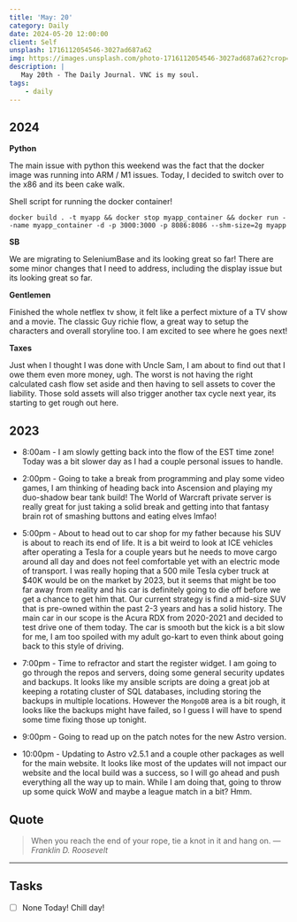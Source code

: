 ```yaml
---
title: 'May: 20'
category: Daily
date: 2024-05-20 12:00:00
client: Self
unsplash: 1716112054546-3027ad687a62
img: https://images.unsplash.com/photo-1716112054546-3027ad687a62?crop=entropy&cs=srgb&fm=jpg&ixid=MnwzNjM5Nzd8MHwxfHJhbmRvbXx8fHx8fHx8fDE2ODE3NDg2ODY&ixlib=rb-4.0.3&q=85
description: |
   May 20th - The Daily Journal. VNC is my soul.
tags:
    - daily
---
```


## 2024

**Python**

The main issue with python this weekend was the fact that the docker image was running into ARM / M1 issues.
Today, I decided to switch over to the x86 and its been cake walk.

Shell script for running the docker container!

```shell
docker build . -t myapp && docker stop myapp_container && docker run --name myapp_container -d -p 3000:3000 -p 8086:8086 --shm-size=2g myapp
```

**SB**

We are migrating to SeleniumBase and its looking great so far!
There are some minor changes that I need to address, including the display issue but its looking great so far.

**Gentlemen**

Finished the whole netflex tv show, it felt like a perfect mixture of a TV show and a movie.
The classic Guy richie flow, a great way to setup the characters and overall storyline too.
I am excited to see where he goes next!

**Taxes**

Just when I thought I was done with Uncle Sam, I am about to find out that I owe them even more money, ugh.
The worst is not having the right calculated cash flow set aside and then having to sell assets to cover the liability.
Those sold assets will also trigger another tax cycle next year, its starting to get rough out here.

## 2023

- 8:00am - I am slowly getting back into the flow of the EST time zone! Today was a bit slower day as I had a couple personal issues to handle.

- 2:00pm - Going to take a break from programming and play some video games, I am thinking of heading back into Ascension and playing my duo-shadow bear tank build! The World of Warcraft private server is really great for just taking a solid break and getting into that fantasy brain rot of smashing buttons and eating elves lmfao!

- 5:00pm - About to head out to car shop for my father because his SUV is about to reach its end of life. It is a bit weird to look at ICE vehicles after operating a Tesla for a couple years but he needs to move cargo around all day and does not feel comfortable yet with an electric mode of transport. I was really hoping that a 500 mile Tesla cyber truck at $40K would be on the market by 2023, but it seems that might be too far away from reality and his car is definitely going to die off before we get a chance to get him that. Our current strategy is find a mid-size SUV that is pre-owned within the past 2-3 years and has a solid history. The main car in our scope is the Acura RDX from 2020-2021 and decided to test drive one of them today. The car is smooth but the kick is a bit slow for me, I am too spoiled with my adult go-kart to even think about going back to this style of driving. 

- 7:00pm - Time to refractor and start the register widget. I am going to go through the repos and servers, doing some general security updates and backups. It looks like my ansible scripts are doing a great job at keeping a rotating cluster of SQL databases, including storing the backups in multiple locations. However the `MongoDB` area is a bit rough, it looks like the backups might have failed, so I guess I will have to spend some time fixing those up tonight. 

- 9:00pm - Going to read up on the patch notes for the new Astro version.

- 10:00pm - Updating to Astro v2.5.1 and a couple other packages as well for the main website. It looks like most of the updates will not impact our website and the local build was a success, so I will go ahead and push everything all the way up to main. While I am doing that, going to throw up some quick WoW and maybe a league match in a bit? Hmm.

## Quote

> When you reach the end of your rope, tie a knot in it and hang on.
> — <cite>Franklin D. Roosevelt</cite>

---

## Tasks

- [ ] None Today! Chill day!